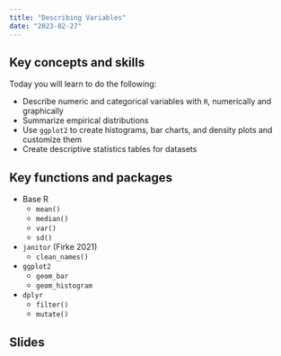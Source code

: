 ```yaml
---
title: "Describing Variables"
date: "2023-02-27"
---
```



## Key concepts and skills

Today you will learn to do the following: 

- Describe numeric and categorical variables with `R`, numerically and graphically 
- Summarize empirical distributions 
- Use `ggplot2` to create histograms, bar charts, and density plots and customize them 
- Create descriptive statistics tables for datasets 

## Key functions and packages  

- Base R
  - `mean()`
  - `median()`
  - `var()`
  - `sd()`

- `janitor` (Firke 2021)
  - `clean_names()`

- `ggplot2`
  - `geom_bar`
  - `geom_histogram`
  
- `dplyr`
  - `filter()`
  - `mutate()`

## Slides 











